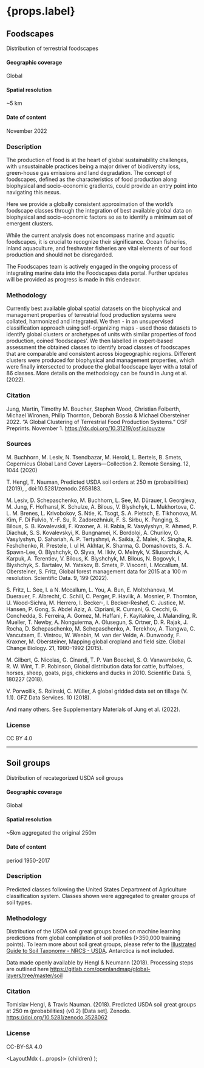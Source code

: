 
# {props.label}

## Foodscapes

Distribution of terrestrial foodscapes

#### Geographic coverage
Global

#### Spatial resolution
~5 km

#### Date of content
November 2022

### Description
The production of food is at the heart of global sustainability challenges,
with unsustainable practices being a major driver of biodiversity loss, green-house gas emissions and land degradation.
The concept of foodscapes, defined as the characteristics of food production along biophysical and socio-economic gradients,
could provide an entry point into navigating this nexus.

Here we provide a globally consistent approximation of the world’s foodscape classes through the integration of best
available global data on biophysical and socio-economic factors so as to identify a minimum set of emergent clusters.

While the current analysis does not encompass marine and aquatic foodscapes, it is crucial to recognize their significance.
Ocean fisheries, inland aquaculture, and freshwater fisheries are vital elements of our food production and should not be disregarded.

The Foodscapes team is actively engaged in the ongoing process of integrating marine data into the Foodscapes data portal.
Further updates will be provided as progress is made in this endeavor.

### Methodology
Currently best available global spatial datasets on the biophysical and management properties of terrestrial
food production systems were collated, harmonized and integrated.
We then - in an unsupervised classification approach using self-organizing maps -
used those datasets to identify global clusters or archetypes of units with similar properties of food production, coined ‘foodscapes’.
We then labelled in expert-based assessment the obtained classes to identify broad classes of foodscapes that are comparable and consistent across biogeographic regions.
Different clusters were produced for biophysical and management properties, which were finally intersected to produce the global foodscape layer with a total of 86 classes.
More details on the methodology can be found in Jung et al. (2022).

### Citation
Jung, Martin, Timothy M. Boucher, Stephen Wood, Christian Folberth, Michael Wironen, Philip Thornton, Deborah Bossio & Michael Obersteiner 2022. “A Global Clustering of Terrestrial Food Production Systems.” OSF Preprints. November 1. https://dx.doi.org/10.31219/osf.io/puyzw

### Sources
M. Buchhorn, M. Lesiv, N. Tsendbazar, M. Herold, L. Bertels, B. Smets, Copernicus Global Land Cover Layers—Collection 2. Remote Sensing. 12, 1044 (2020)

T. Hengl, T. Nauman, Predicted USDA soil orders at 250 m (probabilities) (2019), , doi:10.5281/zenodo.2658183.

M. Lesiv, D. Schepaschenko, M. Buchhorn, L. See, M. Dürauer, I. Georgieva, M. Jung, F. Hofhansl, K. Schulze, A. Bilous, V. Blyshchyk, L. Mukhortova, C. L. M. Brenes, L. Krivobokov, S. Ntie, K. Tsogt, S. A. Pietsch, E. Tikhonova, M. Kim, F. Di Fulvio, Y.-F. Su, R. Zadorozhniuk, F. S. Sirbu, K. Panging, S. Bilous, S. B. Kovalevskii, F. Kraxner, A. H. Rabia, R. Vasylyshyn, R. Ahmed, P. Diachuk, S. S. Kovalevskyi, K. Bungnamei, K. Bordoloi, A. Churilov, O. Vasylyshyn, D. Sahariah, A. P. Tertyshnyi, A. Saikia, Ž. Malek, K. Singha, R. Feshchenko, R. Prestele, I. ul H. Akhtar, K. Sharma, G. Domashovets, S. A. Spawn-Lee, O. Blyshchyk, O. Slyva, M. Ilkiv, O. Melnyk, V. Sliusarchuk, A. Karpuk, A. Terentiev, V. Bilous, K. Blyshchyk, M. Bilous, N. Bogovyk, I. Blyshchyk, S. Bartalev, M. Yatskov, B. Smets, P. Visconti, I. Mccallum, M. Obersteiner, S. Fritz, Global forest management data for 2015 at a 100 m resolution. Scientific Data. 9, 199 (2022).

S. Fritz, L. See, I. a N. Mccallum, L. You, A. Bun, E. Moltchanova, M. Duerauer, F. Albrecht, C. Schill, C. Perger, P. Havlik, A. Mosnier, P. Thornton, U. Wood-Sichra, M. Herrero, I. Becker-, I. Becker-Reshef, C. Justice, M. Hansen, P. Gong, S. Abdel Aziz, A. Cipriani, R. Cumani, G. Cecchi, G. Conchedda, S. Ferreira, A. Gomez, M. Haffani, F. Kayitakire, J. Malanding, R. Mueller, T. Newby, A. Nonguierma, A. Olusegun, S. Ortner, D. R. Rajak, J. Rocha, D. Schepaschenko, M. Schepaschenko, A. Terekhov, A. Tiangwa, C. Vancutsem, E. Vintrou, W. Wenbin, M. van der Velde, A. Dunwoody, F. Kraxner, M. Obersteiner, Mapping global cropland and field size. Global Change Biology. 21, 1980–1992 (2015).

M. Gilbert, G. Nicolas, G. Cinardi, T. P. Van Boeckel, S. O. Vanwambeke, G. R. W. Wint, T. P. Robinson, Global distribution data for cattle, buffaloes, horses, sheep, goats, pigs, chickens and ducks in 2010. Scientific Data. 5, 180227 (2018).

V. Porwollik, S. Rolinski, C. Müller, A global gridded data set on tillage (V. 1.1). GFZ Data Services. 10 (2018).

And many others. See Supplementary Materials of Jung et al. (2022).

### License
CC BY 4.0


---------------------------------------------


## Soil groups
Distribution of recategorized USDA soil groups

#### Geographic coverage
Global

#### Spatial resolution
~5km aggregated the original 250m

#### Date of content
period 1950-2017

### Description
Predicted classes following the United States Department of Agriculture classification system. Classes shown were aggregated to greater groups of soil types.

### Methodology
Distribution of the USDA soil great groups based on machine learning predictions from global compilation of soil profiles (>350,000 training points).
To learn more about soil great groups, please refer to the
[Illustrated Guide to Soil Taxonomy - NRCS - USDA](https://www.nrcs.usda.gov/wps/PA_NRCSConsumption/download/?cid=stelprdb1247203.pdf).
Antarctica is not included.

Data made openly available by Hengl & Neumann (2018). Processing steps are outlined here
https://gitlab.com/openlandmap/global-layers/tree/master/soil

### Citation
Tomislav Hengl, & Travis Nauman. (2018). Predicted USDA soil great groups at 250 m (probabilities) (v0.2) [Data set]. Zenodo. https://doi.org/10.5281/zenodo.3528062

### License
CC-BY-SA 4.0


  <LayoutMdx {...props}>
    {children}
  </LayoutMdx>
);
